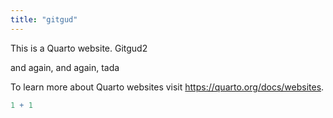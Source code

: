 ```yaml
---
title: "gitgud"
---
```


This is a Quarto website. Gitgud2 

and again, and again, tada


To learn more about Quarto websites visit <https://quarto.org/docs/websites>.

```r
1 + 1
```
